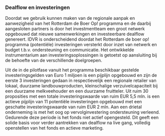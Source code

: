 ---
---

### Dealflow en investeringen

Doordat we gebruik kunnen maken van de regionale aanpak en aanwezigheid van het Rotterdam de Boer Op! programma en de daarbij aangesloten partners is door het investmentteam een groot netwerk opgebouwd dat nieuwe samenwerkingen en investeerbare dealflow genereert. IDVR is onderscheidend doordat het Rotterdam de boer op! programma (potentiële) investeringen versterkt door inzet van netwerk en budget t.b.v. ondersteuning en communicatie. Het ontwikkelde instrumentarium aan investeringsoplossingen is getoetst op aansluiting bij de behoefte van de verschillende doelgroepen.

Uit de in de pilotfase vanuit het programma beschikbaar gestelde investeringsgelden van Euro 1 miljoen is een pijplijn opgebouwd en zijn de eerste 3 investeringen gedaan in respectievelijk een regionale retailer van lokaal, duurzame landbouwproducten, kleinschalige verzuivelcapaciteit bij een duurzame melkveehouder en een duurzame fruitteler. Uit ruim 30 proposities met een totale investeringswaarde van ruim EUR 5,5 mln. is een actieve pijplijn van 11 potentiële investeringen opgebouwd met een geschatte investeringswaarde van ruim EUR 2 mln. Aan een drietal onderneming is met het oog op vervolginvestering ondersteuning verleend. Gedurende deze periode is het fonds niet actief opengesteld. Dit geeft een solide basis voor verder aantrekken van dealflow na live gang, volledig openstellen van het fonds en actieve marketing.
